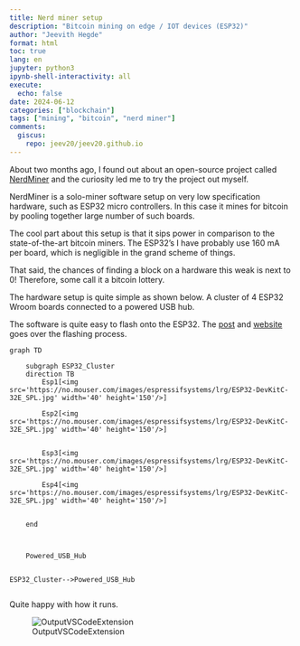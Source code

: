 ```yaml
---
title: Nerd miner setup
description: "Bitcoin mining on edge / IOT devices (ESP32)"
author: "Jeevith Hegde"
format: html
toc: true
lang: en
jupyter: python3
ipynb-shell-interactivity: all
execute:
  echo: false
date: 2024-06-12
categories: ["blockchain"]
tags: ["mining", "bitcoin", "nerd miner"]
comments:
  giscus:
    repo: jeev20/jeev20.github.io
---
```



About two months ago, I found out about an open-source project called [NerdMiner](https://github.com/BitMaker-hub/NerdMiner_v2?tab=readme-ov-file) and the curiosity led me to try the project out myself. 

NerdMiner is a solo-miner software setup on very low specification hardware, such as ESP32 micro controllers. In this case it mines for bitcoin by pooling together large number of such boards. 

The cool part about this setup is that it sips power in comparison to the state-of-the-art bitcoin miners. The ESP32's I have probably use 160 mA per board, which is negligible in the grand scheme of things. 

That said, the chances of finding a block on a hardware this weak is next to 0! Therefore, some call it a bitcoin lottery. 

The hardware setup is quite simple as shown below. A cluster of 4 ESP32 Wroom boards connected to a powered USB hub. 

The software is quite easy to flash onto the ESP32. The [post](https://bitcointalk.org/index.php?topic=5466940.0) and [website](https://flasher.bitronics.store/) goes over the flashing process. 


```mermaid

graph TD

    subgraph ESP32_Cluster
    direction TB
        Esp1[<img src='https://no.mouser.com/images/espressifsystems/lrg/ESP32-DevKitC-32E_SPL.jpg' width='40' height='150'/>] 

        Esp2[<img src='https://no.mouser.com/images/espressifsystems/lrg/ESP32-DevKitC-32E_SPL.jpg' width='40' height='150'/>]


        Esp3[<img src='https://no.mouser.com/images/espressifsystems/lrg/ESP32-DevKitC-32E_SPL.jpg' width='40' height='150'/>] 

        Esp4[<img src='https://no.mouser.com/images/espressifsystems/lrg/ESP32-DevKitC-32E_SPL.jpg' width='40' height='150'/>] 


    end 



    Powered_USB_Hub

 
ESP32_Cluster-->Powered_USB_Hub


```

Quite happy with how it runs. 

![OutputVSCodeExtension](images/ESP32Cluster.png)
